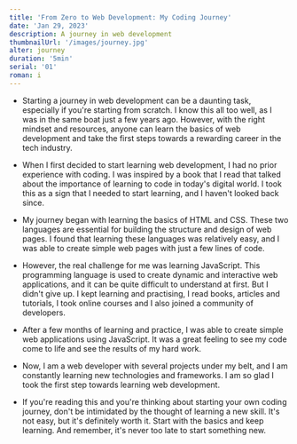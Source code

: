 ```yaml
---
title: 'From Zero to Web Development: My Coding Journey'
date: 'Jan 29, 2023'
description: A journey in web development
thumbnailUrl: '/images/journey.jpg'
alter: journey
duration: '5min'
serial: '01'
roman: i
---
```


- Starting a journey in web development can be a daunting task, especially if
  you're starting from scratch. I know this all too well, as I was in the same
  boat just a few years ago. However, with the right mindset and resources,
  anyone can learn the basics of web development and take the first steps
  towards a rewarding career in the tech industry.

- When I first decided to start learning web development, I had no prior
  experience with coding. I was inspired by a book that I read that talked about
  the importance of learning to code in today's digital world. I took this as a
  sign that I needed to start learning, and I haven't looked back since.

- My journey began with learning the basics of HTML and CSS. These two languages
  are essential for building the structure and design of web pages. I found that
  learning these languages was relatively easy, and I was able to create simple
  web pages with just a few lines of code.

- However, the real challenge for me was learning JavaScript. This programming
  language is used to create dynamic and interactive web applications, and it
  can be quite difficult to understand at first. But I didn't give up. I kept
  learning and practising, I read books, articles and tutorials, I took online
  courses and I also joined a community of developers.

- After a few months of learning and practice, I was able to create simple web
  applications using JavaScript. It was a great feeling to see my code come to
  life and see the results of my hard work.

- Now, I am a web developer with several projects under my belt, and I am
  constantly learning new technologies and frameworks. I am so glad I took the
  first step towards learning web development.

- If you're reading this and you're thinking about starting your own coding
  journey, don't be intimidated by the thought of learning a new skill. It's not
  easy, but it's definitely worth it. Start with the basics and keep learning.
  And remember, it's never too late to start something new.
